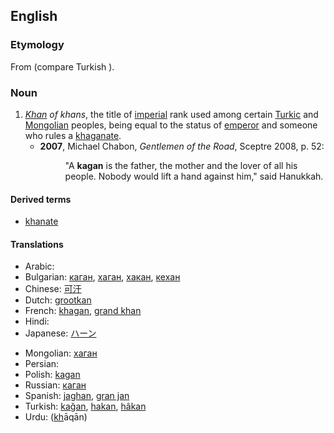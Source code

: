 ==English==
===Etymology===
From {{etyl|otk}} {{term||tr=kaɣan}} (compare Turkish {{term|hakan}}).

===Noun===
{{en-noun}}

# ''[[khan|Khan]] of khans'', the title of [[imperial]] rank used among certain [[Turkic]] and [[Mongolian]] peoples, being equal to the status of [[emperor]] and someone who rules a [[khaganate]].
#*'''2007''', Michael Chabon, ''Gentlemen of the Road'', Sceptre 2008, p. 52:
#*:"A '''kagan''' is the father, the mother and the lover of all his people.  Nobody would lift a hand against him," said Hanukkah.

====Derived terms====
*[[khanate]]

====Translations====
{{top}}
* Arabic: {{t-|ar|خاقان|tr=khāqān|sc=Arab}}
* Bulgarian: [[каган]], [[хаган]], [[хакан]], [[кехан]]
* Chinese: [[可汗]]
* Dutch: [[grootkan]]
* French: [[khagan#French|khagan]], [[grand khan]]
* Hindi: {{t-|hi|ख़ाक़ान|m|tr=<u>kh</u>āqān|sc=Deva|xs=Hindi}}
* Japanese: [[ハーン]]
{{mid}}
* Mongolian: [[хаган]]
* Persian: {{t-|fa|خاقان|tr=khāqān|sc=fa-Arab|xs=Persian}}
* Polish: [[kagan]]
* Russian: [[каган]] {{m}}
* Spanish: [[jaghan]], [[gran jan]]
* Turkish: [[kağan]], [[hakan]], [[hâkan]]
* Urdu: {{ur-Arab|[[خاقان]]}} (<u>kh</u>āqān) {{m}}
{{bottom}}